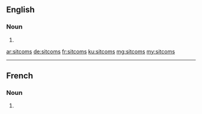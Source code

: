 ==English==

===Noun===
{{head|en|noun plural form}}

# {{plural of|sitcom|lang=en}}

[[ar:sitcoms]]
[[de:sitcoms]]
[[fr:sitcoms]]
[[ku:sitcoms]]
[[mg:sitcoms]]
[[my:sitcoms]]

----
==French==

===Noun===
{{head|fr|noun plural form|g=m}}

# {{plural of|sitcom|lang=fr}}
{{rfc-auto}}